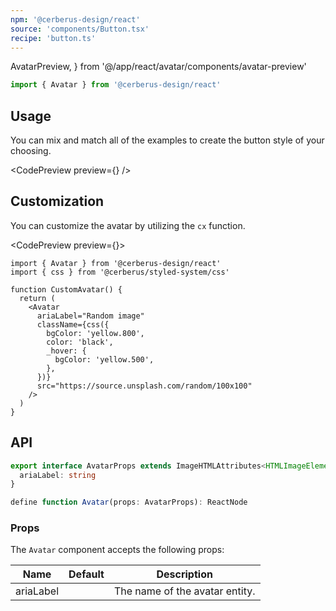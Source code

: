 ```yaml
---
npm: '@cerberus-design/react'
source: 'components/Button.tsx'
recipe: 'button.ts'
---
```


  AvatarPreview,
} from '@/app/react/avatar/components/avatar-preview'

```ts
import { Avatar } from '@cerberus-design/react'
```

## Usage

You can mix and match all of the examples to create the button style of your choosing.

<CodePreview preview={<AvatarPreview />} />

## Customization

You can customize the avatar by utilizing the `cx` function.

<CodePreview preview={<AvatarPreview />}>
```tsx title="avatar.tsx"
import { Avatar } from '@cerberus-design/react'
import { css } from '@cerberus/styled-system/css'

function CustomAvatar() {
  return (
    <Avatar
      ariaLabel="Random image"
      className={css({
        bgColor: 'yellow.800',
        color: 'black',
        _hover: {
          bgColor: 'yellow.500',
        },
      })}
      src="https://source.unsplash.com/random/100x100"
    />
  )
}
```
</CodePreview>

## API

```ts showLineNumbers=false
export interface AvatarProps extends ImageHTMLAttributes<HTMLImageElement> {
  ariaLabel: string
}

define function Avatar(props: AvatarProps): ReactNode
````

### Props

The `Avatar` component accepts the following props:

| Name     | Default | Description                            |
| -------- | ------- | -------------------------------------- |
| ariaLabel     |    | The name of the avatar entity. |
